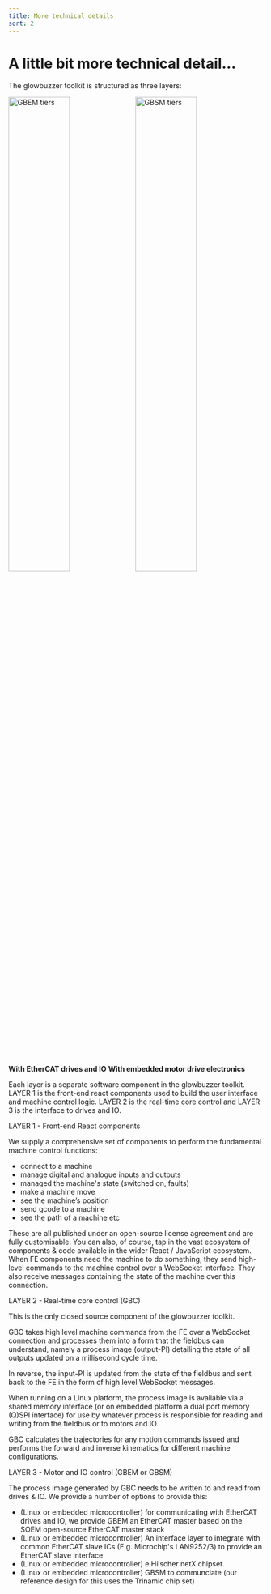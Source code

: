 ```yaml
---
title: More technical details
sort: 2
---
```




# A little bit more technical detail...
The glowbuzzer toolkit is structured as three layers:


<Row>
    <Col span={12} ><img src="/tiers-GBEM.svg" alt="GBEM tiers" width="49%" /></Col>
    <Col span={12} ><img src="/tiers-GBSM.svg" alt="GBSM tiers" width="49%"/></Col>
</Row>

<Row justify="space-around">
<Col span={6}><b>With EtherCAT drives and IO</b></Col>
<Col span={6}><b>With embedded motor drive electronics</b></Col>
</Row>


Each layer is a separate software component in the glowbuzzer toolkit. LAYER 1 is the front-end react components used to build the user interface and machine control logic. LAYER 2 is the real-time core control and LAYER 3 is the interface to drives and IO.

<Divider orientation="left">LAYER 1 - Front-end React components</Divider>

We supply a comprehensive set of components to perform the fundamental machine control functions:

* connect to a machine
* manage digital and analogue inputs and outputs
* managed the machine's state (switched on, faults)
* make a machine move
* see the machine’s position
* send gcode to a machine
* see the path of a machine etc

These are all published under an open-source license agreement and are fully customisable. You can also, of course, tap in the vast ecosystem of components & code available in the wider React / JavaScript ecosystem. When FE components need the machine to do something, they send high-level commands to the machine control over a WebSocket interface. They also receive messages containing the state of the machine over this connection.

<Divider orientation="left">LAYER 2 - Real-time core control (GBC)</Divider>

This is the only closed source component of the glowbuzzer toolkit.

GBC takes high level machine commands from the FE over a WebSocket connection and processes them into a form that the fieldbus can understand, namely a process image (output-PI) detailing the state of all outputs updated on a millisecond cycle time.

In reverse, the input-PI is updated from the state of the fieldbus and sent back to the FE in the form of high level WebSocket messages.

When running on a Linux platform, the process image is available via a shared memory interface (or on embedded platform a dual port memory (Q)SPI interface) for use by whatever process is responsible for reading and writing from the fieldbus or to motors and IO.

GBC calculates the trajectories for any motion commands issued and performs the forward and inverse kinematics for different machine configurations.

<Divider orientation="left">LAYER 3 - Motor and IO control (GBEM or GBSM)</Divider>

The process image generated by GBC needs to be written to and read from drives & IO. We provide a number of options to provide this:

* (Linux or embedded microcontroller) for communicating with EtherCAT drives and IO, we provide GBEM an EtherCAT master based on the SOEM open-source EtherCAT master stack
* (Linux or embedded microcontroller) An interface layer to integrate with common EtherCAT slave ICs (E.g. Microchip's LAN9252/3) to provide an EtherCAT slave interface.
* (Linux or embedded microcontroller) e Hilscher netX chipset.
* (Linux or embedded microcontroller) GBSM to communciate (our reference design for this uses the Trinamic chip set)
